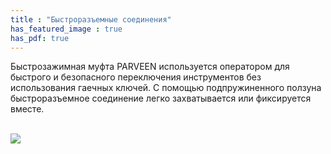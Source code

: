 ```yaml
---
title : "Быстроразъемные соединения"
has_featured_image : true
has_pdf: true
---
```


Быстрозажимная муфта PARVEEN используется оператором для быстрого и безопасного переключения инструментов без использования гаечных ключей. С помощью подпружиненного ползуна быстроразъемное соединение легко захватывается или фиксируется вместе.

<br />
<Image src={image} />